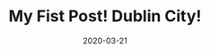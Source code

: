 ---
title: My Fist Post! Dublin City!
slug: my-first-post
date: 2020-03-21
featureImage: dublin.jpg
excerpt: Dublin, capital of the Republic of Ireland, is on Ireland’s east coast at the mouth of the River Liffey. Its historic buildings include Dublin Castle, dating to the 13th century, and imposing St Patrick’s Cathedral, founded in 1191. City parks include landscaped St Stephen’s Green and huge Phoenix Park, containing Dublin Zoo. The National Museum of Ireland explores Irish heritage and culture.
---